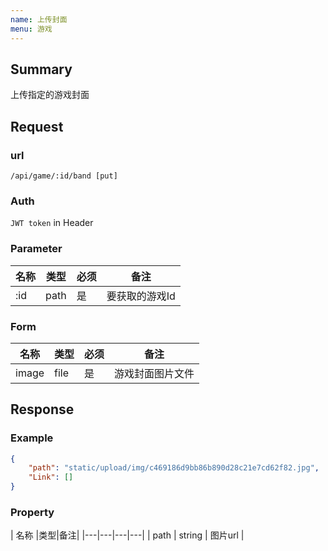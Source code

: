 ```yaml
---
name: 上传封面
menu: 游戏
---
```


## Summary
上传指定的游戏封面  
## Request

### url
`/api/game/:id/band [put]`

### Auth
`JWT token` in Header

### Parameter

| 名称 |类型|必须|备注|
|---|---|---|---|
| :id | path | 是 | 要获取的游戏Id |

### Form
| 名称 |类型|必须|备注|
|---|---|---|---|
| image | file | 是 |游戏封面图片文件 |

## Response

### Example
```json
{
    "path": "static/upload/img/c469186d9bb86b890d28c21e7cd62f82.jpg",
    "Link": []
}
```

### Property
| 名称 |类型|备注|
|---|---|---|---|
| path | string | 图片url |